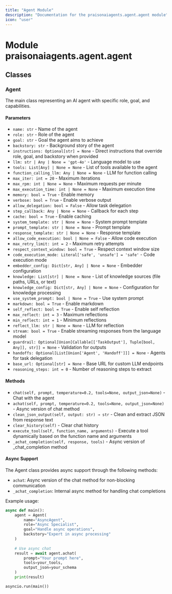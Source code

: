```yaml
---
title: "Agent Module"
description: "Documentation for the praisonaiagents.agent.agent module"
icon: "user"
---
```


# Module praisonaiagents.agent.agent

## Classes

### Agent
The main class representing an AI agent with specific role, goal, and capabilities.

#### Parameters
- `name: str` - Name of the agent
- `role: str` - Role of the agent
- `goal: str` - Goal the agent aims to achieve
- `backstory: str` - Background story of the agent
- `instructions: Optional[str] = None` - Direct instructions that override role, goal, and backstory when provided
- `llm: str | Any | None = 'gpt-4o'` - Language model to use
- `tools: List[Any] | None = None` - List of tools available to the agent
- `function_calling_llm: Any | None = None` - LLM for function calling
- `max_iter: int = 20` - Maximum iterations
- `max_rpm: int | None = None` - Maximum requests per minute
- `max_execution_time: int | None = None` - Maximum execution time
- `memory: bool = True` - Enable memory
- `verbose: bool = True` - Enable verbose output
- `allow_delegation: bool = False` - Allow task delegation
- `step_callback: Any | None = None` - Callback for each step
- `cache: bool = True` - Enable caching
- `system_template: str | None = None` - System prompt template
- `prompt_template: str | None = None` - Prompt template
- `response_template: str | None = None` - Response template
- `allow_code_execution: bool | None = False` - Allow code execution
- `max_retry_limit: int = 2` - Maximum retry attempts
- `respect_context_window: bool = True` - Respect context window size
- `code_execution_mode: Literal['safe', 'unsafe'] = 'safe'` - Code execution mode
- `embedder_config: Dict[str, Any] | None = None` - Embedder configuration
- `knowledge: List[str] | None = None` - List of knowledge sources (file paths, URLs, or text)
- `knowledge_config: Dict[str, Any] | None = None` - Configuration for knowledge processing
- `use_system_prompt: bool | None = True` - Use system prompt
- `markdown: bool = True` - Enable markdown
- `self_reflect: bool = True` - Enable self reflection
- `max_reflect: int = 3` - Maximum reflections
- `min_reflect: int = 1` - Minimum reflections
- `reflect_llm: str | None = None` - LLM for reflection
- `stream: bool = True` - Enable streaming responses from the language model
- `guardrail: Optional[Union[Callable[['TaskOutput'], Tuple[bool, Any]], str]] = None` - Validation for outputs
- `handoffs: Optional[List[Union['Agent', 'Handoff']]] = None` - Agents for task delegation
- `base_url: Optional[str] = None` - Base URL for custom LLM endpoints
- `reasoning_steps: int = 0` - Number of reasoning steps to extract

#### Methods
- `chat(self, prompt, temperature=0.2, tools=None, output_json=None)` - Chat with the agent
- `achat(self, prompt, temperature=0.2, tools=None, output_json=None)` - Async version of chat method
- `clean_json_output(self, output: str) → str` - Clean and extract JSON from response text
- `clear_history(self)` - Clear chat history
- `execute_tool(self, function_name, arguments)` - Execute a tool dynamically based on the function name and arguments
- `_achat_completion(self, response, tools)` - Async version of _chat_completion method

#### Async Support
The Agent class provides async support through the following methods:

- `achat`: Async version of the chat method for non-blocking communication
- `_achat_completion`: Internal async method for handling chat completions

Example usage:
```python
async def main():
    agent = Agent(
        name="AsyncAgent",
        role="Async Specialist",
        goal="Handle async operations",
        backstory="Expert in async processing"
    )
    
    # Use async chat
    result = await agent.achat(
        prompt="Your prompt here",
        tools=your_tools,
        output_json=your_schema
    )
    print(result)

asyncio.run(main())
```